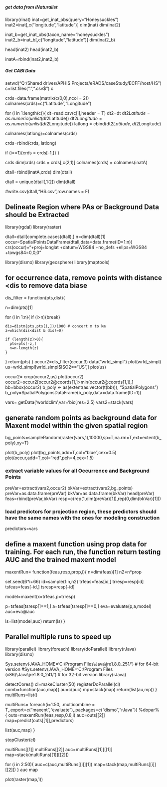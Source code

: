 
##### get data from iNaturalist  #####
library(rinat)
inat=get_inat_obs(query="Honeysuckles")
inat2=inat[,c("longitude","latitude")]
dim(inat)
dim(inat2)

inat_b=get_inat_obs(taxon_name="honeysuckles")
inat2_b=inat_b[,c("longitude","latitude")]
dim(inat2_b)

head(inat2)
head(inat2_b)

inatA=rbind(inat2,inat2_b)

##### Get CABI Data  #####
setwd("Q:/Shared drives/APHIS  Projects/eRADS/caseStudy/ECFF/host/HS")
c=list.files(".",".csv$")
c

crds=data.frame(matrix(c(0,0),ncol = 2))
colnames(crds)=c("Latitude","Longitude")

for (i in 1:length(c)){
  dt=read.csv(c[i],header = T)
  dt2=dt
  dt2$Latitude=as.numeric(unlist(dt2$Latitude))
  dt2$Longitude=as.numeric(unlist(dt2$Longitude))
  latlong = cbind(dt2$Latitude,dt2$Longitude)
  
  colnames(latlong)=colnames(crds)
  
  crds=rbind(crds, latlong) 
  
  if (i==1){crds = crds[-1,]}
}

crds
dim(crds)
crds = crds[,c(2,1)]
colnames(crds) = colnames(inatA)

dtall=rbind(inatA,crds)
dim(dtall)

dtall = unique(dtall[,1:2])
dim(dtall)

#write.csv(dtall,"HS.csv",row.names = F)

## Delineate Region where PAs or Background Data should be Extracted 
library(rgdal)
library(raster)

dtall=dtall[complete.cases(dtall),]
n=dim(dtall)[1]
occur=SpatialPointsDataFrame(dtall,data=data.frame(ID=1:n))
crs(occur)="+proj=longlat +datum=WGS84 +no_defs +ellps=WGS84 +towgs84=0,0,0"


library(dismo)
library(geosphere)
library(maptools)

## for occurrence data, remove points with distance <dis to remove data biase
dis_filter = function(pts,dist){
  
  n=dim(pts)[1]
  
  for (i in 1:n){
    if (i>n){break}
    
    dis=distm(pts,pts[i,])/1000 # concert m to km
    z=which(dis<dist & dis!=0)
    
    if (length(z)>0){
      pts=pts[-z,]
      n=n-length(z)
    }
  }
  return(pts)
}
occur2=dis_filter(occur,3)
data("wrld_simpl")
plot(wrld_simpl)
us=wrld_simpl[wrld_simpl$ISO2=="US",]
plot(us)

occur2= crop(occur2,us)
plot(occur2)
occur2=occur2[occur2@coords[1,]>min(occur2@coords[1,]),]
bb=bbox(occur2)
b_poly <- as(extent(as.vector(t(bb))), "SpatialPolygons")
b_poly=SpatialPolygonsDataFrame(b_poly,data=data.frame(ID=1))


vars= getData('worldclim',var='bio',res=2.5)
vars2=stack(vars)


## generate random points as background data for Maxent model within the given spatial region
bg_points=sampleRandom(raster(vars,1),10000,sp=T,na.rm=T,ext=extent(b_poly),xy=T)


plot(b_poly)
plot(bg_points,add=T,col="blue",cex=0.5)
plot(occur,add=T,col="red",pch=4,cex=1.5)


### extract variable values for all Occurrence and Background Points
preVar=extract(vars2,occur2)
bkVar=extract(vars2,bg_points)
preVar=as.data.frame(preVar)
bkVar=as.data.frame(bkVar)
head(preVar)
feas=rbind(preVar,bkVar)
resp=c(rep(1,dim(preVar)[1]),rep(0,dim(bkVar)[1]))

### load predictors for projection region, these predictors should have the same names with the ones for modeling construction

predictors=vars




## define a maxent function using prop data for training. For each run, the function return testing AUC and the trained maxent model

maxentRun= function(feas,resp,prop,i){
  n=dim(feas)[1]
  n2=n*prop
  
  set.seed(6*i+66)
  id=sample(1:n,n2)
  trfeas=feas[id,]
  trresp=resp[id]
  tsfeas=feas[-id,]
  tsresp=resp[-id]
  
  model=maxent(x=trfeas,p=trresp)
  
  p=tsfeas[tsresp[]==1,]
  a=tsfeas[tsresp[]==0,]
  eva=evaluate(p,a,model)
  auc=eva@auc
  
  ls=list(model,auc)
  return(ls)
}

## Parallel multiple runs to speed up


library(parallel)
library(foreach)
library(doParallel)
library(rJava)
library(dismo)

Sys.setenv(JAVA_HOME='C:\\Program Files\\Java\\jre1.8.0_251/') # for 64-bit version
#Sys.setenv(JAVA_HOME='C:\\Program Files (x86)\\Java\\jre1.8.0_241/') # for 32-bit version
library(rJava)

detectCores()
cl=makeCluster(50)
registerDoParallel(cl)
comb=function(auc,map){
  au=c(auc)
  mp=stack(map)
  return(list(au,mp))
}
multiRuns=list()

multiRuns= foreach(i=1:50,  .multicombine = T,.export=c("maxent","evaluate"),.packages=c("dismo","rJava")) %dopar% {
  outs=maxentRun(feas,resp,0.8,i)
  auc=outs[[2]]
  map=predict(outs[[1]],predictors)
  
  list(auc,map)
}

stopCluster(cl)

multiRuns[[1]]
multiRuns[[2]]
auc=multiRuns[[1]][[1]]
map=stack(multiRuns[[1]][[2]])

for (i in 2:50){
  auc=c(auc,multiRuns[[i]][1])
  map=stack(map,multiRuns[[i]][[2]])
}
auc
map

plot(raster(map,1))
